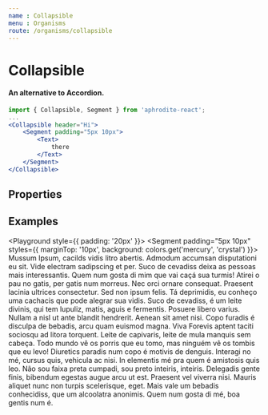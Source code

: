```yaml
---
name : Collapsible
menu : Organisms
route: /organisms/collapsible
---
```



# Collapsible
#### An alternative to Accordion.

```jsx
import { Collapsible, Segment } from 'aphrodite-react';
...
<Collapsible header="Hi">
    <Segment padding="5px 10px">
        <Text>
            there
        </Text>
    </Segment>
</Collapsible>
```

## Properties
<Props of={Collapsible} />

## Examples
<Playground style={{ padding: '20px' }}>
    <Collapsible
        opened
        header="Example of Collapsible component with 'Segment' component inside">
        <Segment
            padding="5px 10px"
            styles={{ marginTop: '10px', background: colors.get('mercury', 'crystal') }}>
            <Text>
                Mussum Ipsum, cacilds vidis litro abertis. Admodum accumsan disputationi eu sit. Vide electram sadipscing et per. Suco de cevadiss deixa as pessoas mais interessantis. Quem num gosta di mim que vai caçá sua turmis! Atirei o pau no gatis, per gatis num morreus.
            </Text>
            <Text>
                Nec orci ornare consequat. Praesent lacinia ultrices consectetur. Sed non ipsum felis. Tá deprimidis, eu conheço uma cachacis que pode alegrar sua vidis. Suco de cevadiss, é um leite divinis, qui tem lupuliz, matis, aguis e fermentis. Posuere libero varius. Nullam a nisl ut ante blandit hendrerit. Aenean sit amet nisi.
            </Text>
            <Text>
                Copo furadis é disculpa de bebadis, arcu quam euismod magna. Viva Forevis aptent taciti sociosqu ad litora torquent. Leite de capivaris, leite de mula manquis sem cabeça. Todo mundo vê os porris que eu tomo, mas ninguém vê os tombis que eu levo!
            </Text>
            <Text>
                Diuretics paradis num copo é motivis de denguis. Interagi no mé, cursus quis, vehicula ac nisi. In elementis mé pra quem é amistosis quis leo. Não sou faixa preta cumpadi, sou preto inteiris, inteiris.
            </Text>
            <Text>
                Delegadis gente finis, bibendum egestas augue arcu ut est. Praesent vel viverra nisi. Mauris aliquet nunc non turpis scelerisque, eget. Mais vale um bebadis conhecidiss, que um alcoolatra anonimis. Quem num gosta di mé, boa gentis num é.
            </Text>
        </Segment>
    </Collapsible>
</Playground>
